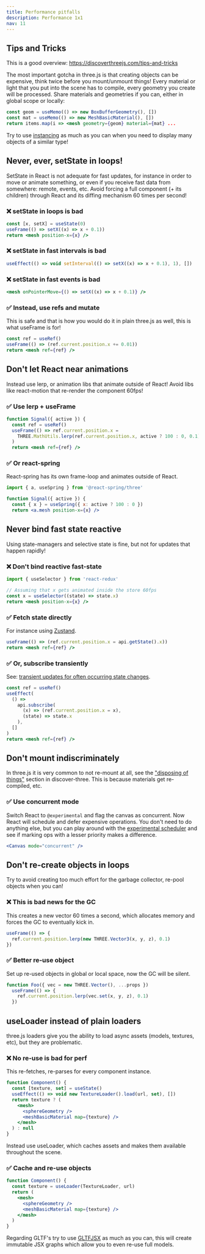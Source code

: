 ```yaml
---
title: Performance pitfalls
description: Performance 1x1
nav: 11
---
```


## Tips and Tricks

This is a good overview: https://discoverthreejs.com/tips-and-tricks

The most important gotcha in three.js is that creating objects can be expensive, think twice before you mount/unmount things! Every material or light that you put into the scene has to compile, every geometry you create will be processed. Share materials and geometries if you can, either in global scope or locally:

```jsx
const geom = useMemo(() => new BoxBufferGeometry(), [])
const mat = useMemo(() => new MeshBasicMaterial(), [])
return items.map(i => <mesh geometry={geom} material={mat} ...
```

Try to use [instancing](https://codesandbox.io/s/r3f-instanced-colors-8fo01) as much as you can when you need to display many objects of a similar type!

## Never, ever, setState in loops!

SetState in React is not adequate for fast updates, for instance in order to move or animate something, or even if you receive fast data from somewhere: remote, events, etc. Avoid forcing a full component (+ its children) through React and its diffing mechanism 60 times per second!

### ❌ setState in loops is bad

```jsx
const [x, setX] = useState(0)
useFrame(() => setX((x) => x + 0.1))
return <mesh position-x={x} />
```

### ❌ setState in fast intervals is bad

```jsx
useEffect(() => void setInterval(() => setX((x) => x + 0.1), 1), [])
```

### ❌ setState in fast events is bad

```jsx
<mesh onPointerMove={() => setX((x) => x + 0.1)} />
```

### ✅ Instead, use refs and mutate

This is safe and that is how you would do it in plain three.js as well, this is what useFrame is for!

```jsx
const ref = useRef()
useFrame(() => (ref.current.position.x += 0.01))
return <mesh ref={ref} />
```

## Don't let React near animations

Instead use lerp, or animation libs that animate outside of React! Avoid libs like react-motion that re-render the component 60fps!

### ✅ Use lerp + useFrame

```jsx
function Signal({ active }) {
  const ref = useRef()
  useFrame(() => ref.current.position.x =
    THREE.MathUtils.lerp(ref.current.position.x, active ? 100 : 0, 0.1)
  )
  return <mesh ref={ref} />
```

### ✅ Or react-spring

React-spring has its own frame-loop and animates outside of React.

```jsx
import { a, useSpring } from '@react-spring/three'

function Signal({ active }) {
  const { x } = useSpring({ x: active ? 100 : 0 })
  return <a.mesh position-x={x} />
```

## Never bind fast state reactive

Using state-managers and selective state is fine, but not for updates that happen rapidly!

### ❌ Don't bind reactive fast-state

```jsx
import { useSelector } from 'react-redux'

// Assuming that x gets animated inside the store 60fps
const x = useSelector((state) => state.x)
return <mesh position-x={x} />
```

### ✅ Fetch state directly

For instance using [Zustand](https://github.com/react-spring/zustand).

```jsx
useFrame(() => (ref.current.position.x = api.getState().x))
return <mesh ref={ref} />
```

### ✅ Or, subscribe transiently

See: [transient updates for often occurring state changes](https://github.com/react-spring/zustand#transient-updates-for-often-occuring-state-changes).

```jsx
const ref = useRef()
useEffect(
  () =>
    api.subscribe(
      (x) => (ref.current.position.x = x),
      (state) => state.x
    ),
  []
)
return <mesh ref={ref} />
```

## Don't mount indiscriminately

In three.js it is very common to not re-mount at all, see the ["disposing of things"](https://discoverthreejs.com/tips-and-tricks/) section in discover-three. This is because materials get re-compiled, etc.

### ✅ Use concurrent mode

Switch React to `@experimental` and flag the canvas as concurrent. Now React will schedule and defer expensive operations. You don't need to do anything else, but you can play around with the [experimental scheduler](https://github.com/drcmda/scheduler-test) and see if marking ops with a lesser priority makes a difference.

```jsx
<Canvas mode="concurrent" />
```

## Don't re-create objects in loops

Try to avoid creating too much effort for the garbage collector, re-pool objects when you can!

### ❌ This is bad news for the GC

This creates a new vector 60 times a second, which allocates memory and forces the GC to eventually kick in.

```jsx
useFrame(() => {
  ref.current.position.lerp(new THREE.Vector3(x, y, z), 0.1)
})
```

### ✅ Better re-use object

Set up re-used objects in global or local space, now the GC will be silent.

```jsx
function Foo({ vec = new THREE.Vector(), ...props })
  useFrame(() => {
    ref.current.position.lerp(vec.set(x, y, z), 0.1)
  })
```

## useLoader instead of plain loaders

three.js loaders give you the ability to load async assets (models, textures, etc), but they are problematic.

### ❌ No re-use is bad for perf

This re-fetches, re-parses for every component instance.

```jsx
function Component() {
  const [texture, set] = useState()
  useEffect(() => void new TextureLoader().load(url, set), [])
  return texture ? (
    <mesh>
      <sphereGeometry />
      <meshBasicMaterial map={texture} />
    </mesh>
  ) : null
}
```

Instead use useLoader, which caches assets and makes them available throughout the scene.

### ✅ Cache and re-use objects

```jsx
function Component() {
  const texture = useLoader(TextureLoader, url)
  return (
    <mesh>
      <sphereGeometry />
      <meshBasicMaterial map={texture} />
    </mesh>
  )
}
```

Regarding GLTF's try to use [GLTFJSX](https://github.com/pmndrs/gltfjsx) as much as you can, this will create immutable JSX graphs which allow you to even re-use full models.
